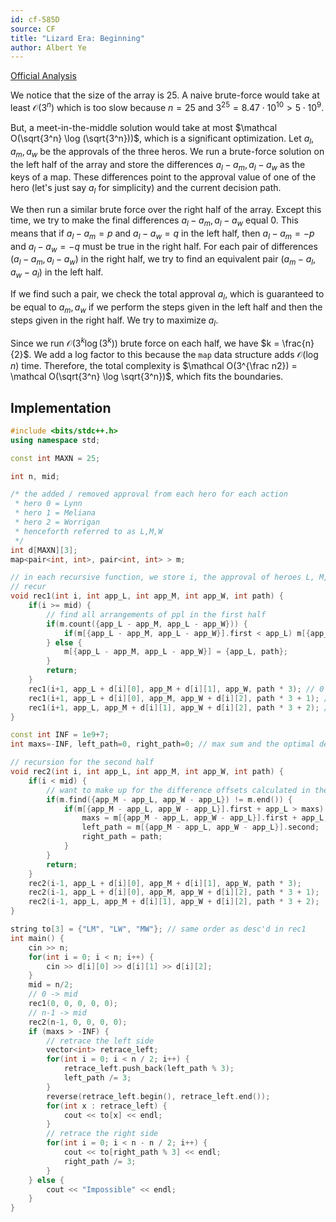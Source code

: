 ```yaml
---
id: cf-585D
source: CF
title: "Lizard Era: Beginning"
author: Albert Ye
---
```


[Official Analysis](https://codeforces.com/blog/entry/20898)

We notice that the size of the array is $25$. A naive brute-force would take at least $\mathcal O(3^n)$ which is too slow
because $n = 25$ and $3^{25} = 8.47 \cdot 10^{10} > 5 \cdot 10^9$. 

But, a meet-in-the-middle solution would take at most $\mathcal O(\sqrt{3^n} \log (\sqrt{3^n}))$,
which is a significant optimization. Let $a_l, a_m, a_w$ be the approvals of the three heros.
We run a brute-force solution on the left half of the array and store the differences $a_l-a_m, a_l-a_w$
as the keys of a map. These differences point to the approval value of one of the hero (let's just say $a_l$
for simplicity) and the current decision path.

We then run a similar brute force over the right half of the array. Except this time, we try to make the final 
differences $a_l-a_m, a_l-a_w$ equal 0. This means that if $a_l-a_m = p$ and $a_l-a_w = q$ in the left half, then
$a_l-a_m = -p$ and $a_l-a_w = -q$ must be true in the right half. For each pair of differences $(a_l-a_m, a_l-a_w)$
in the right half, we try to find an equivalent pair $(a_m-a_l, a_w-a_l)$ in the left half.

If we find such a pair, we check the total approval $a_l$, which is guaranteed to be equal to $a_m, a_w$ if we 
perform the steps given in the left half and then the steps given in the right half. We try to maximize $a_l$.

Since we run $\mathcal O(3^k \log (3^k))$ brute force on each half, we have $k = \frac{n}{2}$. We add a log factor to this
because the `map` data structure adds $\mathcal O(\log n)$ time. Therefore, the total complexity is 
$\mathcal O(3^{\frac n2}) = \mathcal O(\sqrt{3^n} \log \sqrt{3^n})$, which fits the boundaries.


## Implementation

<LanguageSection>
<CPPSection>

```cpp
#include <bits/stdc++.h>
using namespace std;

const int MAXN = 25;

int n, mid;

/* the added / removed approval from each hero for each action
 * hero 0 = Lynn
 * hero 1 = Meliana
 * hero 2 = Worrigan
 * henceforth referred to as L,M,W
 */
int d[MAXN][3];
map<pair<int, int>, pair<int, int> > m;

// in each recursive function, we store i, the approval of heroes L, M, W, and then an integer saving our decision path
// recur
void rec1(int i, int app_L, int app_M, int app_W, int path) {
	if(i >= mid) {
		// find all arrangements of ppl in the first half
		if(m.count({app_L - app_M, app_L - app_W})) {
			if(m[{app_L - app_M, app_L - app_W}].first < app_L) m[{app_L - app_M, app_L - app_W}] = {app_L, path};
		} else {
			m[{app_L - app_M, app_L - app_W}] = {app_L, path};
		}
		return;
	}
	rec1(i+1, app_L + d[i][0], app_M + d[i][1], app_W, path * 3); // 0 - take L, M
	rec1(i+1, app_L + d[i][0], app_M, app_W + d[i][2], path * 3 + 1); // 1 - take L, W
	rec1(i+1, app_L, app_M + d[i][1], app_W + d[i][2], path * 3 + 2); // 2 - take M, W
}

const int INF = 1e9+7;
int maxs=-INF, left_path=0, right_path=0; // max sum and the optimal decision paths for each half

// recursion for the second half
void rec2(int i, int app_L, int app_M, int app_W, int path) {
	if(i < mid) {
		// want to make up for the difference offsets calculated in the first half
		if(m.find({app_M - app_L, app_W - app_L}) != m.end()) {
			if(m[{app_M - app_L, app_W - app_L}].first + app_L > maxs) {
				maxs = m[{app_M - app_L, app_W - app_L}].first + app_L;
				left_path = m[{app_M - app_L, app_W - app_L}].second;
				right_path = path;
			}
		}
		return;
	}
	rec2(i-1, app_L + d[i][0], app_M + d[i][1], app_W, path * 3);
	rec2(i-1, app_L + d[i][0], app_M, app_W + d[i][2], path * 3 + 1);
	rec2(i-1, app_L, app_M + d[i][1], app_W + d[i][2], path * 3 + 2);
}

string to[3] = {"LM", "LW", "MW"}; // same order as desc'd in rec1
int main() {
	cin >> n;
	for(int i = 0; i < n; i++) {
		cin >> d[i][0] >> d[i][1] >> d[i][2];
	}
	mid = n/2;
	// 0 -> mid
	rec1(0, 0, 0, 0, 0);
	// n-1 -> mid
	rec2(n-1, 0, 0, 0, 0);
	if (maxs > -INF) {
		// retrace the left side
		vector<int> retrace_left;
		for(int i = 0; i < n / 2; i++) {
			retrace_left.push_back(left_path % 3);
			left_path /= 3;
		}
		reverse(retrace_left.begin(), retrace_left.end());
		for(int x : retrace_left) {
			cout << to[x] << endl;
		}
		// retrace the right side
		for(int i = 0; i < n - n / 2; i++) {
			cout << to[right_path % 3] << endl;
			right_path /= 3;
		}
	} else {
		cout << "Impossible" << endl;
	}
}
```
</CPPSection>
</LanguageSection>
